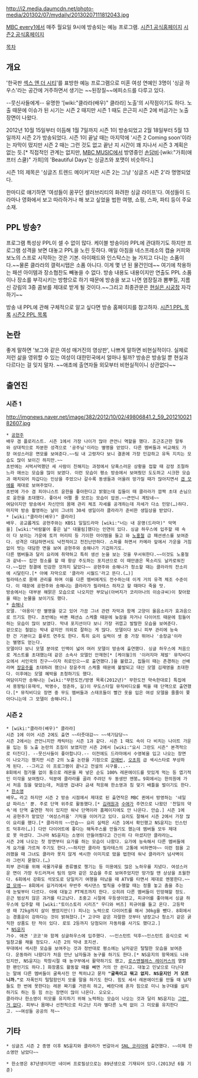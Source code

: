 http://i2.media.daumcdn.net/photo-media/201302/07/mydaily/20130207111812043.jpg

[[MBC every1]]에서 매주 월요일 9시에 방송되는 예능 프로그램.
[http://www.mbcplus.com/program/singles/index.html 시즌1 공식홈페이지]
[http://www.mbcplus.com/program/singles2/index.html 시즌2 공식홈페이지]

[[목차]]

== 개요 ==
'한국판 [[섹스 앤 더 시티]]'를 표방한 예능 프로그램으로 미혼 여성 연예인 3명이 '싱글 하우스'라는 공간에 거주하면서 생기는 ~~된장질~~에피소드를 다루고 있다. 

--뭇신사들에게-- 유명한 '[wiki:"클라라(배우)" 클라라] 노출'의 시작점이기도 하다. 노출 때문에 이슈가 된 시기는 시즌 2 때지만 시즌 1 때도 은근히 시즌 2에 버금가는 노출 장면이 나왔다. 

2012년 10월 15일부터 이듬해 1월 7일까지 시즌 1이 방송되었고 2월 18일부터 5월 13일까지 시즌 2가 방송되었다. 시즌 1이 끝날 때는 마지막에 '시즌 2 Coming soon'이라는 자막이 떴지만 시즌 2 때는 그런 것도 없고 끝난 지 시간이 꽤 지나서 시즌 3 계획은 없는 듯.[* 직접적인 관계는 없지만, [[MBC MUSIC]]에서 방영중인 [[손담비]]·[wiki:"가희(애프터 스쿨)" 가희]의 'Beautiful Days'는 싱글즈와 포맷이 비슷하다.]

시즌 1의 제목은 '싱글즈 트렌드 메이커'지만 시즌 2는 그냥 '싱글즈 시즌 2'라 명명되었다.

한마디로 얘기하면 '여성들이 꿈꾸던 셀러브리티의 화려한 싱글 라이프'다. 여성들이 드라마나 영화에서 보고 따라하거나 해 보고 싶었을 법한 여행, 쇼핑, 스파, 파티 등이 주요 소재. 

== PPL 방송? ==
프로그램 특성상 PPL이 셀 수 없이 많다. 케이블 방송이라 PPL에 관대하기도 하지만 프로그램 성격을 보면 대놓고 PPL을 노린 듯하다. 매일 아침을 네스프레소의 캡슐 커피와 보노의 스프로 시작하는 것은 기본. 아이패드와 인스탁스는 늘 가지고 다니는 소품이다.~~물론 클라라의 갤럭시탭은 소품 아니다. 이게 몇 년 된 물건인데~~ 여기에 착용하는 패션 아이템과 장소협찬도 빼놓을 수 없다. 방송 내용도 내용이지만 연출도 PPL 소품이나 장소를 부각시키는 방향으로 하기 때문에 방송을 보고 나면 염장질과 뽐뿌질, 지름신 강림의 3중 콤보를 제대로 받게 될 것이다.~~그리고 최종관문은 [[현실은 시궁창]] 자각하기~~

방송 내 PPL에 관해 구체적으로 알고 싶다면 방송 홈페이지를 참고하자.
[http://www.mbcplus.com/program/singles/ppl.html 시즌1 PPL 목록]
[http://www.mbcplus.com/program/singles2/ppl.html 시즌2 PPL 목록]

== 논란 ==
좋게 말하면 '보그와 같은 여성 매거진의 영상판', 나쁘게 말하면 비현실적이다. 실제로 저런 삶을 영위할 수 있는 여성이 대한민국에서 얼마나 될까? 방송은 방송일 뿐 현실과 다르다는 걸 잊지 말자. ~~애초에 출연자들 외모부터 비현실적이니 상관없다~~

== 출연진 ==
=== 시즌 1 ===
http://imgnews.naver.net/image/382/2012/10/02/49806841.2_59_20121002182607.jpg
 * [[공현주]]
 배우 겸 플로리스트. 시즌 1에서 가장 나이가 많아 큰언니 역할을 했다. 조근조근한 말투와 상대적으로 차분한 성격으로 '공주님'이라는 별명을 얻었다. 다른 멤버들과 비교해도 가장 여성스러운 면모를 보여준다.~~팀 내 고령자다 보니 결혼에 가장 민감하고 유독 지치는 모습도 많이 보이긴 하지만.~~
 초반에는 서먹서먹했던 세 사람이 친해지는 과정에서 당혹스러운 상황을 접할 때 감정 조절하느라 애쓰는 모습을 많이 보였다. 이런 모습이 평소 방송에서 보여줬던 도도하고 시크한 모습과 매치되어 차갑다는 인상을 주었으나 갈수록 동생들과 어울려 망가질 때가 많아지면서 [[갭 모에]]를 제대로 보여주었다.
 초반에 가수 겸 피아니스트 윤한을 좋아한다고 밝혔는데 집들이 때 클라라가 깜짝 초대 손님으로 윤한을 초대했다. 좋아서 어쩔 줄 모르는 모습이 압권.~~큰언니 계탔네~~
 여담이지만 방송에서 자신만의 몸매 관리 체조 자세를 공개하는데 자세가 다소 민망(…)하다.
 마지막 방송 촬영하는 날이 그녀의 30세 생일이라 클라라가 준비한 생일상을 받았다.
 * [wiki:"클라라(배우)" 클라라]
 배우. 공교롭게도 공현주와는 KBS1 일일드라마 [wiki:"너는 내 운명(드라마)" 악역을] [wiki:"바람불어 좋은 날" 대물림]했다는 인연이 있다. 싱글 하우스에 입주할 때 속이 다 보이는 가운에 토끼 머리띠 등 기이한 아이템을 들고 와 [[노홍철]] 급 패션센스를 보여준다. 성격은 대담하면서도 낙천적이고 천진난만하다. 스파를 하면서 카메라 앞에서 가운을 거침없이 벗는 대담한 면을 보여 공현주와 송해나가 기겁하기도. 
 다른 멤버들과 달리 요리에 취약하고 특히 생선 눈을 보는 것을 무서워한다.~~이것도 노홍철과 같네~~ 집안 청소를 할 때 항상 주도하는 포지션으로 이 때만큼은 목소리도 날카로워진다.~~집안 청결에 민감한 것까지 닮았다~~ 공현주와 송해나가 청소할 때는 클라라의 잔소리에 시달린다.[* 아예 자막으로 '클라라 시월드'라고 뜬다.(…)]
 필라테스로 몸매 관리를 하며 이를 다른 멤버에게도 전수하는데 이게 거의 유격 체조 수준이다. 이 때문에 공현주와 송해나는 클라라가 필라테스 하자고 할 때마다 죽을 맛.
 방송에서는 대부분 해맑은 모습으로 나오지만 부모님(아버지가 코리아나의 이승규씨)이 찾아왔을 때는 눈물을 보이기도 했다.
 * [[송해나]]
 모델. '야옹이'란 별명을 갖고 있어 가끔 그녀 관련 자막과 함께 고양이 울음소리가 효과음으로 뜨기도 한다. 초반에는 바쁜 패션쇼 스케줄 때문에 늦잠을 자거나 다이어트 때문에 힘들어하는 모습이 많이 보였다. 막내 포지션이다 보니 가장 귀엽고 발랄한 모습을 보여준다. 
 겉으로는 철없는 막내 같지만 의외로 잘하는 게 많다. 모델이다 보니 피부 관리에 능숙한 건 기본이고 플루트 연주도 한다. 특히 요리 실력이 셋 중 가장 뛰어나 '송장금'이라는 별명도 얻는다.
 모델이다 보니 모델 분야로 인맥이 넓어 여러 모델이 방송에 출연했다. 싱글 하우스에 처음으로 게스트를 초대했는데 같은 소속사 모델인 안재현[* [케이윌]의 '이러지마 제발' 뮤직비디오에서 서인국의 친구~~이자 히로인으~~로 출연했다.]을 불렀고, 집들이 때는 존경하는 선배라며 [[장윤주]]를 초대하려 했으나 장윤주의 스케줄 때문에 불발되고 대신 모델 김재영을 초대한다. 이후에는 모델 혜박을 초청하기도 했다.
 여담이지만 송해나는 [wiki:"무한도전/방영 목록(2012년)" 무한도전 약속한대로] 특집에서 용왕팀(유재석, 박명수, 정준하, 길)이 무도스타일 뮤직비디오를 찍을 때 단역으로 출연했다.[* 뮤직비디오 장면 중 무도 멤버들과 스태프들이 빨간 옷을 입은 여성 모델을 줄줄이 쫓아다니는데 그 모델이 송해나다.]

=== 시즌 2 ===
 * [wiki:"클라라(배우)" 클라라]
 시즌 1에 이어 시즌 2에도 출연 ~~터줏대감~~ ~~색기담당~~
 시즌 2에서는 큰언니지만 캐릭터는 시즌 1과 같다. 시즌 1 때도 속이 다 비치는 나이트 가운을 입는 등 노출 논란의 조짐이 보였지만 시즌 2에서 [wiki:"요시 그란도 시즌" 본격적으로 터진다]. --뭇신사들이 좋아합니다.-- 이전에도 드라마에서 수영복을 입고 나오는 장면이 나오기는 했지만 시즌 2의 노출 논란을 기점으로 [[강예빈]], [[오초희]] 급 섹시스타로 부상하게 된다. --그리고 이 프로그램이 끝나고 전설의 시구를...--
 8회에서 첨가물 없이 통으로 레몬을 짜 넣은 순도 100% 레몬에이드를 맛있게 먹는 등 엽기적인 미각을 보여줬다. 덕분에 클라라를 골려 주려던 두 동생만 멘붕… 9회에서는 한의원에 가서 처음 침을 맞았는데, 처음엔 겁내다 금새 적응해 한소영과 침 맞기 배틀을 벌이기도 한다.
 * [[한소영]]
 배우… 라고 하지만 시즌 2 방송 시점에서 제대로 된 출연작은 MBC 퀸에서 방영하는 '네일샵 파리스' 뿐. 주로 단역 위주로 활동했다.[* [[김래원]]과 [[수애]]가 주연으로 나왔던 '천일의 약속'에 단역 출연한 적이 있지만 워낙 단역이라 홈페이지에도 안 나온다. 안습.] 시즌 1에서 공현주가 맡았던 '여성스러움' 기믹을 이어가고 있다. 요리도 잘해서 시즌 2에서 가장 많이 요리를 했다.[* 클라라의 ~~안습~~ 요리 실력은 시즌 1에서 확인했고 NS윤지는 인스턴트 덕후라(…)] 다만 다이어트에 좋다는 해독주스를 만들기도 했는데 멤버들 모두 제대로 못 마셨다. 그나마 NS윤지는 소영이 만들어줬다고 간신히 다 마셨지만 클라라는…
 시즌 2에 나오는 첫 장면부터 요가를 하는 모습이 나왔다. 요가에 능숙해서 다른 멤버들에게 요가를 가르쳐 주기도 한다.~~하지만 클라라 필라테스의 고통에 비하면야~~ 이런 점을 고려했을 때 그녀도 클라라 못지 않게 섹시한 이미지로 떴을 법한데 워낙 클라라가 넘사벽이라 그런지 묻혔다.(…)
 피부 관리를 위해 곡물가루를 종류별로 챙기는 등 미용에도 많은 노하우를 지녔다. 여성스러운 면이 가장 두드러져서 팀의 엄마 같은 모습을 주로 보여주었지만 망가질 땐 상상을 초월한다. 6회에서 강화도 석모도로 당일치기 여행을 떠났을 때 ATV를 타면서 제대로 멘붕한다.~~[[갭 모에]]~~ 8회에서 길거리에서 무반주 섹시댄스 벌칙을 수행할 때는 정줄 놓고 춤을 추는데 눈빛부터 다르다. 아예 대놓고 PT체조까지 한다. 오히려 다른 멤버들이 민망해할 정도. 
 은근 범상치 않은 과거를 타고났다. 초중고 시절에 우등생이었고, 피규어를 좋아해서 싱글 하우스에 입주할 때 [wiki:"토이스토리 시리즈" 우디와 버즈] 피규어를 들고 온다. 고등학생 때 72kg까지 살이 쪘었지만(!) 피나는 노력으로 다이어트를 해서 30kg을 뺐다. 8회에서는 경품운이 강하다는 것이 밝혀졌다.[* 고구마 같은 자잘한 것부터 냉장고나 청소기 같은 굵직한 상품도 탄 적이 있다. 로또 2등까지 당첨되어 자동차를 사기도 했다고.] 
 * [[NS윤지]]
 가수. 애견 '코코'와 함께 싱글하우스에 입주했다. ~~인스턴트 덕후~~인스턴트 음식으로 비밀창고를 채울 정도다. 시즌 2의 막내 포지션. 
 무대에서 섹시한 모습을 보여주는 것과 정반대로 평소에는 남자같은 털털한 모습을 보여준다. 운동하러 나왔다가 처음 만난 남자들과 농구를 하기도 한다.[* NS윤지의 항목에도 나와있지만, NS윤지는 학창시절 때 농구부에서 활약하기도 했고, [[로스앤젤레스 레이커스]]의 열렬한 팬인기도 하다.] 화장품도 활동할 때를 빼면 거의 안 쓴다고. 대놓고 민낯으로 다닌다는 말에 다른 멤버들이 굴욕사진 안 찍히냐고 묻자 '''"굴욕이고 뭐고 없지. NS윤지인 거 모르니까."'''로 자폭인지 털털함인지 모를 말을 하기도 한다. 힘도 세서 레몬에이드를 만들 때 남자들도 한 번에 못한다는 레몬 짜기를 거뜬히 하고, 베란다에 혼자 힘으로 미니 농구대를 설치하기도 하는 등 힘 쓰는 장면이 많이 나온다. 오오오.
 클라라나 한소영이 미모를 유지하기 위해 노력하는 모습이 나오는 것과 달리 NS윤지는 [[그런 거 없다]]. 피부나 몸매나 선천적으로 타고난 지라 별다른 노력 없이 그 미모를 유지한다고. ~~여성들 공공의 적~~

== 기타 ==
 * 싱글즈 시즌 2 종영 이후 NS윤지와 클라라가 번갈아서 [[SNL 코리아]]에 출연했다. ~~이제 한소영만 남았다~~

 * 한소영은 87년생이지만 네이버 프로필상으로는 89년생으로 기재되어 있다.(2013년 6월 기준)

